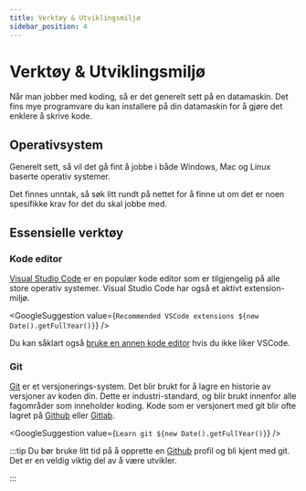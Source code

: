 ```yaml
---
title: Verktøy & Utviklingsmiljø
sidebar_position: 4
---
```



# Verktøy & Utviklingsmiljø

Når man jobber med koding, så er det generelt sett på en datamaskin. Det fins mye programvare du kan installere på din datamaskin for å gjøre det enklere å skrive kode.

## Operativsystem

Generelt sett, så vil det gå fint å jobbe i både Windows, Mac og Linux baserte operativ systemer.

Det finnes unntak, så søk litt rundt på nettet for å finne ut om det er noen spesifikke krav for det du skal jobbe med.

## Essensielle verktøy

### Kode editor

[Visual Studio Code](https://code.visualstudio.com/) er en populær kode editor som er tilgjengelig på alle store operativ systemer. Visual Studio Code har også et aktivt extension-miljø.

<GoogleSuggestion
  value={`Recommended VSCode extensions ${new Date().getFullYear()}`}
/>

Du kan såklart også [bruke en annen kode editor](https://google.com/search?q=Top%20code%20editors%202023) hvis du ikke liker VSCode.

### Git

[Git](https://git-scm.com/) er et versjonerings-system. Det blir brukt for å lagre en historie av versjoner av koden din. Dette er industri-standard, og blir brukt innenfor alle fagområder som inneholder koding. Kode som er versjonert med git blir ofte lagret på [Github](https://github.com/) eller [Gitlab](https://gitlab.com/).

<GoogleSuggestion
  value={`Learn git ${new Date().getFullYear()}`}
/>

:::tip
Du bør bruke litt tid på å opprette en [Github](https://github.com) profil og bli kjent med git. Det er en veldig viktig del av å være utvikler.

:::
